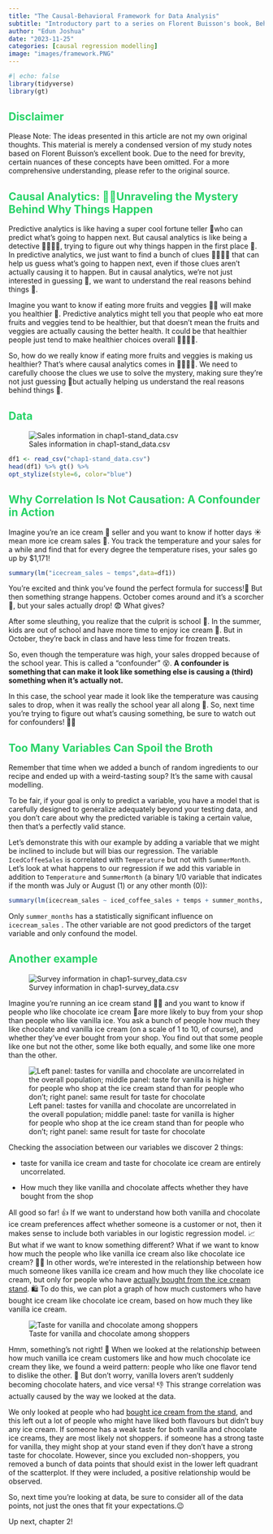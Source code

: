 ```yaml
---
title: "The Causal-Behavioral Framework for Data Analysis"
subtitle: "Introductory part to a series on Florent Buisson's book, Behavioral Data Analysis with R & Python"
author: "Edun Joshua"
date: "2023-11-25"
categories: [causal regression modelling]
image: "images/framework.PNG"
---
```


```r
#| echo: false
library(tidyverse)
library(gt)
```

::: {style="color: #25D366;"}
## Disclaimer
:::

Please Note: The ideas presented in this article are not my own original thoughts. This material is merely a condensed version of my study notes based on Florent Buisson's excellent book. Due to the need for brevity, certain nuances of these concepts have been omitted. For a more comprehensive understanding, please refer to the original source.

::: {style="color: #25D366;"}
## Causal Analytics: 🕵️‍♂️Unraveling the Mystery Behind Why Things Happen
:::

Predictive analytics is like having a super cool fortune teller 🔮who can predict what's going to happen next. But causal analytics is like being a detective 🕵️‍♀️🕵️‍♂️, trying to figure out why things happen in the first place 🤔. In predictive analytics, we just want to find a bunch of clues 🕵️‍♀️🕵️‍♂️ that can help us guess what's going to happen next, even if those clues aren't actually causing it to happen. But in causal analytics, we're not just interested in guessing 🔮, we want to understand the real reasons behind things 🧠.

Imagine you want to know if eating more fruits and veggies 🍎🥦 will make you healthier 💪. Predictive analytics might tell you that people who eat more fruits and veggies tend to be healthier, but that doesn't mean the fruits and veggies are actually causing the better health. It could be that healthier people just tend to make healthier choices overall 🏃‍♀️🚴🥗.

So, how do we really know if eating more fruits and veggies is making us healthier? That's where causal analytics comes in 🕵️‍♀️🕵️‍♂️. We need to carefully choose the clues we use to solve the mystery, making sure they're not just guessing 🔮but actually helping us understand the real reasons behind things 🧠.

::: {style="color: #25D366;"}
## Data
:::

![Sales information in chap1-stand_data.csv](images/data_1.png){fig-align="center"}

```r
df1 <- read_csv("chap1-stand_data.csv")
head(df1) %>% gt() %>%
opt_stylize(style=6, color="blue")
```

::: {style="color: #25D366;"}
## Why Correlation Is Not Causation: A Confounder in Action
:::

Imagine you're an ice cream 🍦 seller and you want to know if hotter days ☀️mean more ice cream sales 🤑. You track the temperature and your sales for a while and find that for every degree the temperature rises, your sales go up by \$1,171!

```r
summary(lm("icecream_sales ~ temps",data=df1))
```

You're excited and think you've found the perfect formula for success!🤑 But then something strange happens. October comes around and it's a scorcher 🥵, but your sales actually drop! 😨 What gives?

After some sleuthing, you realize that the culprit is school 🏫. In the summer, kids are out of school and have more time to enjoy ice cream 🍦. But in October, they're back in class and have less time for frozen treats.

So, even though the temperature was high, your sales dropped because of the school year. This is called a "confounder" 😵. **A confounder is something that can make it look like something else is causing a (third) something when it's actually not.**

In this case, the school year made it look like the temperature was causing sales to drop, when it was really the school year all along 🏫. So, next time you're trying to figure out what's causing something, be sure to watch out for confounders! 👀👀

::: {style="color: #25D366;"}
## Too Many Variables Can Spoil the Broth
:::

Remember that time when we added a bunch of random ingredients to our recipe and ended up with a weird-tasting soup? It's the same with causal modelling.

To be fair, if your goal is only to predict a variable, you have a model that is carefully designed to generalize adequately beyond your testing data, and you don't care about why the predicted variable is taking a certain value, then that's a perfectly valid stance.

Let's demonstrate this with our example by adding a variable that we might be inclined to include but will bias our regression. The variable `IcedCoffeeSales` is correlated with `Temperature` but not with `SummerMonth`. Let's look at what happens to our regression if we add this variable in addition to `Temperature` and `SummerMonth` (a binary 1/0 variable that indicates if the month was July or August (1) or any other month (0)):

```r
summary(lm(icecream_sales ~ iced_coffee_sales + temps + summer_months, data=df1))
```

Only `summer_months` has a statistically significant influence on `icecream_sales` . The other variable are not good predictors of the target variable and only confound the model.

::: {style="color: #25D366;"}
## Another example
:::

![Survey information in chap1-survey_data.csv](images/data_2.png){fig-align="center"}

Imagine you're running an ice cream stand 🍦🍨 and you want to know if people who like chocolate ice cream 🍫are more likely to buy from your shop than people who like vanilla ice. You ask a bunch of people how much they like chocolate and vanilla ice cream (on a scale of 1 to 10, of course), and whether they've ever bought from your shop. You find out that some people like one but not the other, some like both equally, and some like one more than the other.

![Left panel: tastes for vanilla and chocolate are uncorrelated in the overall population; middle panel: taste for vanilla is higher for people who shop at the ice cream stand than for people who don't; right panel: same result for taste for chocolate](images/associations.png){fig-align="center"}

Checking the association between our variables we discover 2 things:

-   taste for vanilla ice cream and taste for chocolate ice cream are entirely uncorrelated.

-   How much they like vanilla and chocolate affects whether they have bought from the shop

All good so far! 👍 If we want to understand how both vanilla and chocolate ice cream preferences affect whether someone is a customer or not, then it makes sense to include both variables in our logistic regression model. 📈 But what if we want to know something different? What if we want to know how much the people who like vanilla ice cream also like chocolate ice cream? 🍦🍫 In other words, we're interested in the relationship between how much someone likes vanilla ice cream and how much they like chocolate ice cream, but only for people who have [actually bought from the ice cream stand]{.underline}. 🛍️ To do this, we can plot a graph of how much customers who have bought ice cream like chocolate ice cream, based on how much they like vanilla ice cream.

![Taste for vanilla and chocolate among shoppers](images/vanilla-choco.png){fig-align="center"}

Hmm, something's not right! 🤨 When we looked at the relationship between how much vanilla ice cream customers like and how much chocolate ice cream they like, we found a weird pattern: people who like one flavor tend to dislike the other. 🤯 But don't worry, vanilla lovers aren't suddenly becoming chocolate haters, and vice versa! 👎 This strange correlation was actually caused by the way we looked at the data.

We only looked at people who had [bought ice cream from the stand]{.underline}, and this left out a lot of people who might have liked both flavours but didn't buy any ice cream. If someone has a weak taste for both vanilla and chocolate ice creams, they are most likely not shoppers. if someone has a strong taste for vanilla, they might shop at your stand even if they don't have a strong taste for chocolate. However, since you excluded non-shoppers, you removed a bunch of data points that should exist in the lower left quadrant of the scatterplot. If they were included, a positive relationship would be observed.

So, next time you're looking at data, be sure to consider all of the data points, not just the ones that fit your expectations.😉

Up next, chapter 2!